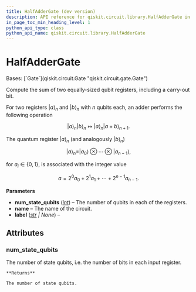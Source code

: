 ```yaml
---
title: HalfAdderGate (dev version)
description: API reference for qiskit.circuit.library.HalfAdderGate in the dev version of qiskit
in_page_toc_min_heading_level: 1
python_api_type: class
python_api_name: qiskit.circuit.library.HalfAdderGate
---
```


# HalfAdderGate

<Class id="qiskit.circuit.library.HalfAdderGate" isDedicatedPage={true} github="https://github.com/Qiskit/qiskit/tree/stable/1.3/qiskit/circuit/library/arithmetic/adders/adder.py#L74-L117" signature="qiskit.circuit.library.HalfAdderGate(num_state_qubits, label=None)" modifiers="class">
  Bases: [`Gate`](qiskit.circuit.Gate "qiskit.circuit.gate.Gate")

  Compute the sum of two equally-sized qubit registers, including a carry-out bit.

  For two registers $|a\rangle_n$ and $|b\rangle_n$ with $n$ qubits each, an adder performs the following operation

$$
|a\rangle_n |b\rangle_n \mapsto |a\rangle_n |a + b\rangle_{n + 1}.
$$

  The quantum register $|a\rangle_n$ (and analogously $|b\rangle_n$)

$$
|a\rangle_n = |a_0\rangle \otimes \cdots \otimes |a_{n - 1}\rangle,
$$

  for $a_i \in \{0, 1\}$, is associated with the integer value

$$
a = 2^{0}a_{0} + 2^{1}a_{1} + \cdots + 2^{n - 1}a_{n - 1}.
$$

  **Parameters**

  *   **num\_state\_qubits** ([*int*](https://docs.python.org/3/library/functions.html#int "(in Python v3.13)")) – The number of qubits in each of the registers.
  *   **name** – The name of the circuit.
  *   **label** ([*str*](https://docs.python.org/3/library/stdtypes.html#str "(in Python v3.13)") *| None*) –

  ## Attributes

  ### num\_state\_qubits

  <Attribute id="qiskit.circuit.library.HalfAdderGate.num_state_qubits">
    The number of state qubits, i.e. the number of bits in each input register.

    **Returns**

    The number of state qubits.
  </Attribute>
</Class>


